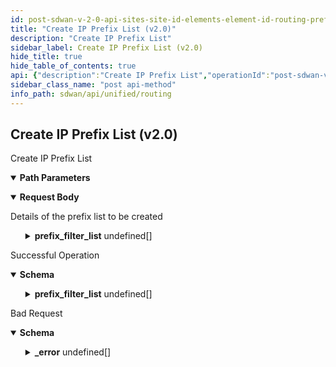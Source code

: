 ```yaml
---
id: post-sdwan-v-2-0-api-sites-site-id-elements-element-id-routing-prefixlists
title: "Create IP Prefix List (v2.0)"
description: "Create IP Prefix List"
sidebar_label: Create IP Prefix List (v2.0)
hide_title: true
hide_table_of_contents: true
api: {"description":"Create IP Prefix List","operationId":"post-sdwan-v2.0-api-sites-site_id-elements-element_id-routing_prefixlists","parameters":[{"description":"Site Id","in":"path","name":"site_id","required":true,"schema":{"description":"Site Id","type":"string"}},{"description":"Element Id","in":"path","name":"element_id","required":true,"schema":{"description":"Element Id","type":"string"}}],"requestBody":{"content":{"application/json":{"schema":{"properties":{"auto_generated":{"description":"Auto Generated","type":"boolean"},"description":{"description":"Description: Size(max = 1024, error = DESCRIPTION_EXCEEDS_LIMIT: Description length exceeds limit, min = 0) ","type":"string"},"id":{"description":"Id","type":"string"},"name":{"description":"Name: Required(error = NAME_REQD: Please provide resource name.) Size(max = 128, error = NAME_EXCEEDS_LIMIT: Name of the resource exceeds limit., min = 0) ","type":"string"},"prefix_filter_list":{"description":"Prefix Filter List: Valid Valid ","items":{"properties":{"ge":{"description":"Ge: Range(max = 32L, error = PREFIX_FILTER_INVALID_OPERATOR_RANGE: Value for le or ge operator should be within the range 1-32, min = 0L) ","format":"int32","type":"integer"},"le":{"description":"Le: Range(max = 32L, error = PREFIX_FILTER_INVALID_OPERATOR_RANGE: Value for le or ge operator should be within the range 1-32, min = 0L) ","format":"int32","type":"integer"},"order":{"description":"Order: Range(max = 65535L, PREFIX_LIST_INVALID_ORDER, min = 1L) ","format":"int32","type":"integer"},"permit":{"description":"Permit","type":"boolean"},"prefix":{"description":"Prefix: NotNull(PREFIX_LIST_PREFIX_MISSING) IPAddress(allowEmpty = true, allowLinkLocal = false, allowNull = true, bcast = DENY, defaultRoute = false, dnsCheck = false, error = PREFIXFILTER_INVALID_PREFIX: IP prefix is not valid OR not within the valid prefix range., type = PREFIXCIDR_ALL_1) ","type":"string"}},"required":["prefix"]},"type":"array"},"tags":{"description":"Tags: ListString(allowDuplicate = false, allowEmpty = true, allowNull = true, length = 1024, listMaxSize = 10, error = INVALID_TAG: Maximum 10 Unique tags of length 1024 each are allowed, noTrim = false, regex = [^,\\\\s]+, required = false) ","items":{"description":"Tags","type":"string"},"type":"array"}},"required":["name"]}}},"description":"Details of the prefix list to be created"},"responses":{"200":{"content":{"application/json":{"schema":{"properties":{"auto_generated":{"description":"Auto Generated","type":"boolean"},"description":{"description":"Description: Size(max = 1024, error = DESCRIPTION_EXCEEDS_LIMIT: Description length exceeds limit, min = 0) ","type":"string"},"id":{"description":"Id","type":"string"},"name":{"description":"Name: Required(error = NAME_REQD: Please provide resource name.) Size(max = 128, error = NAME_EXCEEDS_LIMIT: Name of the resource exceeds limit., min = 0) ","type":"string"},"prefix_filter_list":{"description":"Prefix Filter List: Valid Valid ","items":{"properties":{"ge":{"description":"Ge: Range(max = 32L, error = PREFIX_FILTER_INVALID_OPERATOR_RANGE: Value for le or ge operator should be within the range 1-32, min = 0L) ","format":"int32","type":"integer"},"le":{"description":"Le: Range(max = 32L, error = PREFIX_FILTER_INVALID_OPERATOR_RANGE: Value for le or ge operator should be within the range 1-32, min = 0L) ","format":"int32","type":"integer"},"order":{"description":"Order: Range(max = 65535L, PREFIX_LIST_INVALID_ORDER, min = 1L) ","format":"int32","type":"integer"},"permit":{"description":"Permit","type":"boolean"},"prefix":{"description":"Prefix: NotNull(PREFIX_LIST_PREFIX_MISSING) IPAddress(allowEmpty = true, allowLinkLocal = false, allowNull = true, bcast = DENY, defaultRoute = false, dnsCheck = false, error = PREFIXFILTER_INVALID_PREFIX: IP prefix is not valid OR not within the valid prefix range., type = PREFIXCIDR_ALL_1) ","type":"string"}},"required":["prefix"]},"type":"array"},"tags":{"description":"Tags: ListString(allowDuplicate = false, allowEmpty = true, allowNull = true, length = 1024, listMaxSize = 10, error = INVALID_TAG: Maximum 10 Unique tags of length 1024 each are allowed, noTrim = false, regex = [^,\\\\s]+, required = false) ","items":{"description":"Tags","type":"string"},"type":"array"}},"required":["name"]}}},"description":"Successful Operation"},"400":{"content":{"application/json":{"example":{"value":{"_error":[{"code":"ELEMENT_NOT_FOUND"},{"code":"ELEMENT_NOT_ASSIGNED_TO_SITE"},{"code":"NOT_SUPPORTED_BY_ELEMENT"},{"code":"INVALID_JSON_EXTRA_ATTRIBUTE"}]}},"schema":{"properties":{"_error":{"items":{"properties":{"code":{"type":"string"},"message":{"type":"string"}}},"type":"array"}}}}},"description":"Bad Request"}},"tags":["Routing"],"method":"post","path":"/sdwan/v2.0/api/sites/{site_id}/elements/{element_id}/routing_prefixlists","jsonRequestBodyExample":{"auto_generated":true,"description":"string","id":"string","name":"string","prefix_filter_list":[{"ge":0,"le":0,"order":0,"permit":true,"prefix":"string"}],"tags":["string"]},"info":{"contact":{},"description":"List of APIs used to configure all routing contructs like, BGP configs, static routes, AS paths, and community lists.","title":"Routing","version":"Latest"},"postman":{"name":"Create IP Prefix List (v2.0)","description":{"content":"Create IP Prefix List","type":"text/plain"},"url":{"path":["sdwan","v2.0","api","sites",":site_id","elements",":element_id","routing_prefixlists"],"host":["{{baseUrl}}"],"query":[],"variable":[{"disabled":false,"description":{"content":"(Required) Site Id","type":"text/plain"},"type":"any","value":"","key":"site_id"},{"disabled":false,"description":{"content":"(Required) Element Id","type":"text/plain"},"type":"any","value":"","key":"element_id"}]},"header":[{"key":"Content-Type","value":"application/json"},{"key":"Accept","value":"application/json"}],"method":"POST","body":{"mode":"raw","raw":"\"\"","options":{"raw":{"language":"json"}}}}}
sidebar_class_name: "post api-method"
info_path: sdwan/api/unified/routing
---
```



## Create IP Prefix List (v2.0)



Create IP Prefix List

<details style={{"marginBottom":"1rem"}} data-collapsed={false} open={true}><summary style={{}}><strong>Path Parameters</strong></summary><div><ul><ParamsItem className={"paramsItem"} param={{"description":"Site Id","in":"path","name":"site_id","required":true,"schema":{"description":"Site Id","type":"string"}}}></ParamsItem><ParamsItem className={"paramsItem"} param={{"description":"Element Id","in":"path","name":"element_id","required":true,"schema":{"description":"Element Id","type":"string"}}}></ParamsItem></ul></div></details><MimeTabs><TabItem label={"application/json"} value={"application/json-schema"}><details style={{}} data-collapsed={false} open={true}><summary style={{"textAlign":"left"}}><strong>Request Body</strong></summary><div style={{"textAlign":"left","marginLeft":"1rem"}}><div style={{"marginTop":"1rem","marginBottom":"1rem"}}>

Details of the prefix list to be created

</div></div><ul style={{"marginLeft":"1rem"}}><SchemaItem collapsible={false} name={"auto_generated"} required={false} schemaDescription={"Auto Generated"} schemaName={"boolean"} qualifierMessage={undefined} defaultValue={undefined}></SchemaItem><SchemaItem collapsible={false} name={"description"} required={false} schemaDescription={"Description: Size(max = 1024, error = DESCRIPTION_EXCEEDS_LIMIT: Description length exceeds limit, min = 0) "} schemaName={"string"} qualifierMessage={undefined} defaultValue={undefined}></SchemaItem><SchemaItem collapsible={false} name={"id"} required={false} schemaDescription={"Id"} schemaName={"string"} qualifierMessage={undefined} defaultValue={undefined}></SchemaItem><SchemaItem collapsible={false} name={"name"} required={true} schemaDescription={"Name: Required(error = NAME_REQD: Please provide resource name.) Size(max = 128, error = NAME_EXCEEDS_LIMIT: Name of the resource exceeds limit., min = 0) "} schemaName={"string"} qualifierMessage={undefined} defaultValue={undefined}></SchemaItem><SchemaItem collapsible={true} className={"schemaItem"}><details style={{}}><summary style={{}}><strong>prefix_filter_list</strong><span style={{"opacity":"0.6"}}> undefined[]</span></summary><div style={{"marginLeft":"1rem"}}><div style={{"marginTop":".5rem","marginBottom":".5rem"}}>

Prefix Filter List: Valid Valid 

</div><SchemaItem collapsible={false} name={"ge"} required={false} schemaDescription={"Ge: Range(max = 32L, error = PREFIX_FILTER_INVALID_OPERATOR_RANGE: Value for le or ge operator should be within the range 1-32, min = 0L) "} schemaName={"int32"} qualifierMessage={undefined} defaultValue={undefined}></SchemaItem><SchemaItem collapsible={false} name={"le"} required={false} schemaDescription={"Le: Range(max = 32L, error = PREFIX_FILTER_INVALID_OPERATOR_RANGE: Value for le or ge operator should be within the range 1-32, min = 0L) "} schemaName={"int32"} qualifierMessage={undefined} defaultValue={undefined}></SchemaItem><SchemaItem collapsible={false} name={"order"} required={false} schemaDescription={"Order: Range(max = 65535L, PREFIX_LIST_INVALID_ORDER, min = 1L) "} schemaName={"int32"} qualifierMessage={undefined} defaultValue={undefined}></SchemaItem><SchemaItem collapsible={false} name={"permit"} required={false} schemaDescription={"Permit"} schemaName={"boolean"} qualifierMessage={undefined} defaultValue={undefined}></SchemaItem><SchemaItem collapsible={false} name={"prefix"} required={true} schemaDescription={"Prefix: NotNull(PREFIX_LIST_PREFIX_MISSING) IPAddress(allowEmpty = true, allowLinkLocal = false, allowNull = true, bcast = DENY, defaultRoute = false, dnsCheck = false, error = PREFIXFILTER_INVALID_PREFIX: IP prefix is not valid OR not within the valid prefix range., type = PREFIXCIDR_ALL_1) "} schemaName={"string"} qualifierMessage={undefined} defaultValue={undefined}></SchemaItem></div></details></SchemaItem><SchemaItem collapsible={false} name={"tags"} required={false} schemaDescription={"Tags: ListString(allowDuplicate = false, allowEmpty = true, allowNull = true, length = 1024, listMaxSize = 10, error = INVALID_TAG: Maximum 10 Unique tags of length 1024 each are allowed, noTrim = false, regex = [^,\\\\s]+, required = false) "} schemaName={"string[]"} qualifierMessage={undefined} defaultValue={undefined}></SchemaItem></ul></details></TabItem></MimeTabs><div><ApiTabs><TabItem label={"200"} value={"200"}><div>

Successful Operation

</div><div><MimeTabs groupId={"mime-type"}><TabItem label={"application/json"} value={"application/json"}><SchemaTabs groupId={"schema-tabs"}><TabItem label={"Schema"} value={"Schema"}><details style={{}} data-collapsed={false} open={true}><summary style={{"textAlign":"left"}}><strong>Schema</strong></summary><div style={{"textAlign":"left","marginLeft":"1rem"}}></div><ul style={{"marginLeft":"1rem"}}><SchemaItem collapsible={false} name={"auto_generated"} required={false} schemaDescription={"Auto Generated"} schemaName={"boolean"} qualifierMessage={undefined} defaultValue={undefined}></SchemaItem><SchemaItem collapsible={false} name={"description"} required={false} schemaDescription={"Description: Size(max = 1024, error = DESCRIPTION_EXCEEDS_LIMIT: Description length exceeds limit, min = 0) "} schemaName={"string"} qualifierMessage={undefined} defaultValue={undefined}></SchemaItem><SchemaItem collapsible={false} name={"id"} required={false} schemaDescription={"Id"} schemaName={"string"} qualifierMessage={undefined} defaultValue={undefined}></SchemaItem><SchemaItem collapsible={false} name={"name"} required={false} schemaDescription={"Name: Required(error = NAME_REQD: Please provide resource name.) Size(max = 128, error = NAME_EXCEEDS_LIMIT: Name of the resource exceeds limit., min = 0) "} schemaName={"string"} qualifierMessage={undefined} defaultValue={undefined}></SchemaItem><SchemaItem collapsible={true} className={"schemaItem"}><details style={{}}><summary style={{}}><strong>prefix_filter_list</strong><span style={{"opacity":"0.6"}}> undefined[]</span></summary><div style={{"marginLeft":"1rem"}}><div style={{"marginTop":".5rem","marginBottom":".5rem"}}>

Prefix Filter List: Valid Valid 

</div><SchemaItem collapsible={false} name={"ge"} required={false} schemaDescription={"Ge: Range(max = 32L, error = PREFIX_FILTER_INVALID_OPERATOR_RANGE: Value for le or ge operator should be within the range 1-32, min = 0L) "} schemaName={"int32"} qualifierMessage={undefined} defaultValue={undefined}></SchemaItem><SchemaItem collapsible={false} name={"le"} required={false} schemaDescription={"Le: Range(max = 32L, error = PREFIX_FILTER_INVALID_OPERATOR_RANGE: Value for le or ge operator should be within the range 1-32, min = 0L) "} schemaName={"int32"} qualifierMessage={undefined} defaultValue={undefined}></SchemaItem><SchemaItem collapsible={false} name={"order"} required={false} schemaDescription={"Order: Range(max = 65535L, PREFIX_LIST_INVALID_ORDER, min = 1L) "} schemaName={"int32"} qualifierMessage={undefined} defaultValue={undefined}></SchemaItem><SchemaItem collapsible={false} name={"permit"} required={false} schemaDescription={"Permit"} schemaName={"boolean"} qualifierMessage={undefined} defaultValue={undefined}></SchemaItem><SchemaItem collapsible={false} name={"prefix"} required={false} schemaDescription={"Prefix: NotNull(PREFIX_LIST_PREFIX_MISSING) IPAddress(allowEmpty = true, allowLinkLocal = false, allowNull = true, bcast = DENY, defaultRoute = false, dnsCheck = false, error = PREFIXFILTER_INVALID_PREFIX: IP prefix is not valid OR not within the valid prefix range., type = PREFIXCIDR_ALL_1) "} schemaName={"string"} qualifierMessage={undefined} defaultValue={undefined}></SchemaItem></div></details></SchemaItem><SchemaItem collapsible={false} name={"tags"} required={false} schemaDescription={"Tags: ListString(allowDuplicate = false, allowEmpty = true, allowNull = true, length = 1024, listMaxSize = 10, error = INVALID_TAG: Maximum 10 Unique tags of length 1024 each are allowed, noTrim = false, regex = [^,\\\\s]+, required = false) "} schemaName={"string[]"} qualifierMessage={undefined} defaultValue={undefined}></SchemaItem></ul></details></TabItem><TabItem label={"Example (from schema)"} value={"Example (from schema)"}><ResponseSamples responseExample={"{\n  \"auto_generated\": true,\n  \"description\": \"string\",\n  \"id\": \"string\",\n  \"name\": \"string\",\n  \"prefix_filter_list\": [\n    {\n      \"ge\": 0,\n      \"le\": 0,\n      \"order\": 0,\n      \"permit\": true,\n      \"prefix\": \"string\"\n    }\n  ],\n  \"tags\": [\n    \"string\"\n  ]\n}"} language={"json"}></ResponseSamples></TabItem></SchemaTabs></TabItem></MimeTabs></div></TabItem><TabItem label={"400"} value={"400"}><div>

Bad Request

</div><div><MimeTabs groupId={"mime-type"}><TabItem label={"application/json"} value={"application/json"}><SchemaTabs groupId={"schema-tabs"}><TabItem label={"Schema"} value={"Schema"}><details style={{}} data-collapsed={false} open={true}><summary style={{"textAlign":"left"}}><strong>Schema</strong></summary><div style={{"textAlign":"left","marginLeft":"1rem"}}></div><ul style={{"marginLeft":"1rem"}}><SchemaItem collapsible={true} className={"schemaItem"}><details style={{}}><summary style={{}}><strong>_error</strong><span style={{"opacity":"0.6"}}> undefined[]</span></summary><div style={{"marginLeft":"1rem"}}><SchemaItem collapsible={false} name={"code"} required={false} schemaDescription={undefined} schemaName={"string"} qualifierMessage={undefined} defaultValue={undefined}></SchemaItem><SchemaItem collapsible={false} name={"message"} required={false} schemaDescription={undefined} schemaName={"string"} qualifierMessage={undefined} defaultValue={undefined}></SchemaItem></div></details></SchemaItem></ul></details></TabItem><TabItem label={"Example (from schema)"} value={"Example (from schema)"}><ResponseSamples responseExample={"{\n  \"_error\": [\n    {\n      \"code\": \"string\",\n      \"message\": \"string\"\n    }\n  ]\n}"} language={"json"}></ResponseSamples></TabItem><TabItem label={"Example"} value={"Example"}><ResponseSamples responseExample={"{\n  \"value\": {\n    \"_error\": [\n      {\n        \"code\": \"ELEMENT_NOT_FOUND\"\n      },\n      {\n        \"code\": \"ELEMENT_NOT_ASSIGNED_TO_SITE\"\n      },\n      {\n        \"code\": \"NOT_SUPPORTED_BY_ELEMENT\"\n      },\n      {\n        \"code\": \"INVALID_JSON_EXTRA_ATTRIBUTE\"\n      }\n    ]\n  }\n}"} language={"json"}></ResponseSamples></TabItem></SchemaTabs></TabItem></MimeTabs></div></TabItem></ApiTabs></div>
      
